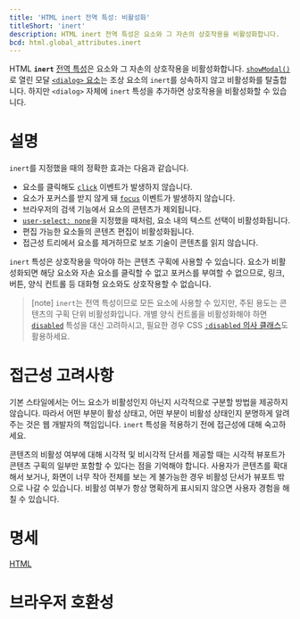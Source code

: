 ```yaml
---
title: 'HTML inert 전역 특성: 비활성화'
titleShort: 'inert'
description: HTML inert 전역 특성은 요소와 그 자손의 상호작용을 비활성화합니다.
bcd: html.global_attributes.inert
---
```


HTML **`inert`** [전역 특성](../Global_attributes)은 요소와 그 자손의 상호작용을 비활성화합니다. [`showModal()`](https://developer.mozilla.org/en-US/docs/Web/API/HTMLDialogElement/showModal)로 열린 모달 [`<dialog>` 요소][`<dialog>`]는 조상 요소의 `inert`를 상속하지 않고 비활성화를 탈출합니다. 하지만 `<dialog>` 자체에 `inert` 특성을 추가하면 상호작용을 비활성화할 수 있습니다.

# 설명

`inert`를 지정했을 때의 정확한 효과는 다음과 같습니다.

- 요소를 클릭해도 [`click`](https://developer.mozilla.org/en-US/docs/Web/API/Element/click_event) 이벤트가 발생하지 않습니다.
- 요소가 포커스를 받지 않게 돼 [`focus`](https://developer.mozilla.org/en-US/docs/Web/API/Element/focus_event) 이벤트가 발생하지 않습니다.
- 브라우저의 검색 기능에서 요소의 콘텐츠가 제외됩니다.
- [`user-select: none`][`user-select`]을 지정했을 때처럼, 요소 내의 텍스트 선택이 비활성화됩니다.
- 편집 가능한 요소들의 콘텐츠 편집이 비활성화됩니다.
- 접근성 트리에서 요소를 제거하므로 보조 기술이 콘텐츠를 읽지 않습니다.

`inert` 특성은 상호작용을 막아야 하는 콘텐츠 구획에 사용할 수 있습니다. 요소가 비활성화되면 해당 요소와 자손 요소를 클릭할 수 없고 포커스를 부여할 수 없으므로, 링크, 버튼, 양식 컨트롤 등 대화형 요소와도 상호작용할 수 없습니다.

> [note] `inert`는 전역 특성이므로 모든 요소에 사용할 수 있지만, 주된 용도는 콘텐츠의 구획 단위 비활성화입니다. 개별 양식 컨트롤을 비활성화해야 하면 [`disabled`] 특성을 대신 고려하시고, 필요한 경우 CSS [`:disabled` 의사 클래스][`:disabled`]도 활용하세요.

# 접근성 고려사항

기본 스타일에서는 어느 요소가 비활성인지 아닌지 시각적으로 구분할 방법을 제공하지 않습니다. 따라서 어떤 부분이 활성 상태고, 어떤 부분이 비활성 상태인지 분명하게 알려주는 것은 웹 개발자의 책임입니다. `inert` 특성을 적용하기 전에 접근성에 대해 숙고하세요.

콘텐츠의 비활성 여부에 대해 시각적 및 비시각적 단서를 제공할 때는 시각적 뷰포트가 콘텐츠 구획의 일부만 포함할 수 있다는 점을 기억해야 합니다. 사용자가 콘텐츠를 확대해서 보거나, 화면이 너무 작아 전체를 보는 게 불가능한 경우 비활성 단서가 뷰포트 밖으로 나갈 수 있습니다. 비활성 여부가 항상 명확하게 표시되지 않으면 사용자 경험을 해칠 수 있습니다.

# 명세

[HTML](https://html.spec.whatwg.org/multipage/interaction.html#the-inert-attribute)

# 브라우저 호환성

<BrowserCompat data={props.bcd} />

[`<dialog>`]: ../Element/dialog
[`:disabled`]: https://developer.mozilla.org/en-US/docs/Web/CSS/:disabled
[`disabled`]: https://developer.mozilla.org/en-US/docs/Web/HTML/Reference/Attributes/disabled
[`user-select`]: /docs/Web/CSS/user-select
